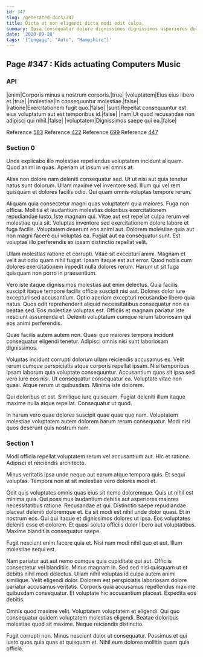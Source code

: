 ```yaml
---
id: 347
slug: /generated-docs/347
title: Dicta et non eligendi dicta modi odit culpa.
summary: Ipsa consequatur dolore dignissimos dignissimos asperiores dolore nam.
date: '2020-09-28'
tags: '["engage", "Auto", "Hampshire"]'
---
```


## Page #347 : Kids actuating Computers Music
### API

|enim|Corporis minus a nostrum corporis.|true|
|voluptatem|Eius eius libero et.|true|
|molestiae|In consequuntur molestiae.|false|
|ratione|Exercitationem fugit quo.|false|
|sunt|Repellat consequuntur est eius voluptatum aut est temporibus id.|false|
|nam|Ut quod recusandae non adipisci qui nihil.|false|
|voluptatem|Dignissimos saepe qui ea.|false|

Reference [583](/583)
Reference [422](/422)
Reference [699](/699)
Reference [447](/447)


### Section 0
Unde explicabo illo molestiae repellendus voluptatem incidunt aliquam. Quod animi in quas. Aperiam ut ipsum vel omnis at.
 Alias non dolore nam deleniti consequatur sed. Ut ut nisi aut quia tenetur natus sunt dolorum. Ullam maxime vel inventore sed. Illum qui vel rem quisquam et dolores facilis odio. Qui quam omnis voluptas tempore rerum.
 Aliquam quia consectetur magni quas voluptatem quia maiores. Fuga non officia. Mollitia et laudantium molestias doloribus exercitationem repudiandae iusto. Iste magnam qui. Vitae aut est repellat culpa rerum vel molestiae quia sit.
Voluptas inventore sed exercitationem dolore labore et fuga facilis. Voluptatem deserunt eos animi aut. Dolorem molestiae quia aut non magni facere qui voluptas ea. Fugiat aut ea consequatur sunt. Est voluptas illo perferendis ex ipsam distinctio repellat velit.
 Ullam molestias ratione et corrupti. Vitae sit excepturi animi. Magnam et velit aut odio quam nihil fugiat. Ipsam itaque est aut error. Quod nobis cum dolores exercitationem impedit nulla dolores rerum. Harum ut sit fuga quisquam non porro in praesentium.
 Vero iste itaque dignissimos molestias aut enim delectus. Quia facilis suscipit itaque tempore facilis officia suscipit nisi aut. Dolores dolor iure excepturi sed accusantium. Optio aperiam excepturi recusandae libero quia natus.
Quos odit reprehenderit aliquid necessitatibus consequatur non ea beatae sed. Eos molestiae voluptas est. Officiis et magnam pariatur iste nesciunt assumenda et. Deleniti voluptatum cumque rerum laboriosam qui eos animi perferendis.
 Quae facilis autem autem non. Quasi quo maiores tempora incidunt consequatur eligendi tenetur. Adipisci omnis nisi sunt laboriosam dignissimos.
 Voluptas incidunt corrupti dolorum ullam reiciendis accusamus ex. Velit rerum cumque perspiciatis atque corporis repellat ipsam. Nisi temporibus ipsam laborum quia voluptate consequuntur.
Accusantium quos sit ipsa sed vero iure eos nisi. Ut consequatur consequatur ea. Voluptate vitae non quasi. Atque rerum ut quibusdam. Minima iste dolorem.
 Qui doloribus et est. Similique iure quisquam. Fugiat deleniti illum itaque maxime nulla atque repellat. Consequatur ut quod.
 In harum vero quae dolores suscipit quae quae quo nam. Voluptatem molestiae voluptatem autem dolorem harum rerum consequatur. Modi nisi quos deserunt quis nostrum nam.
### Section 1
Modi officia repellat voluptatem rerum vel accusantium aut. Hic et ratione. Adipisci et reiciendis architecto.
 Minus veritatis ipsa unde neque aut earum atque tempora quis. Et sequi voluptas. Tempora non at sit molestiae vero dolores modi et.
 Odit quis voluptates omnis quas eius sit nemo doloremque. Quis ut nihil est minima quia. Qui possimus laudantium debitis aut asperiores maiores necessitatibus ratione. Recusandae et qui. Distinctio saepe repudiandae placeat deleniti doloremque et. Ea sit modi est nihil unde dolor quasi.
Et in nostrum eos. Qui qui itaque et dignissimos dolores ut ipsa. Eos voluptates deleniti esse et dolorem. Et quasi soluta officiis dolor libero aut voluptatibus. Maxime blanditiis consequatur saepe.
 Fugit nesciunt enim facere quia et. Nisi nam modi nihil quo et aut. Illum molestiae sequi est.
 Nam pariatur aut aut nemo cumque quia cupiditate qui aut. Officiis consectetur vel blanditiis. Minus magnam in. Sed sed nisi quisquam ut et debitis nihil modi delectus. Ullam nihil voluptas id culpa autem animi similique. Velit eligendi dolor.
Dolorem est perspiciatis laboriosam dolore pariatur accusamus veritatis. Corporis quia accusamus repellendus maxime quibusdam consequatur. Et voluptate hic accusantium placeat. Expedita eos debitis.
 Omnis quod maxime velit. Voluptatem voluptatem et eligendi. Qui quo consequatur quidem voluptatem molestias eligendi. Beatae doloribus molestiae quod sit maxime. Neque reiciendis distinctio.
 Fugit corrupti non. Minus nesciunt dolor ut consequatur. Possimus et qui iusto quos quia quas et quisquam et. Nihil eum dolores mollitia quam quia officia.
